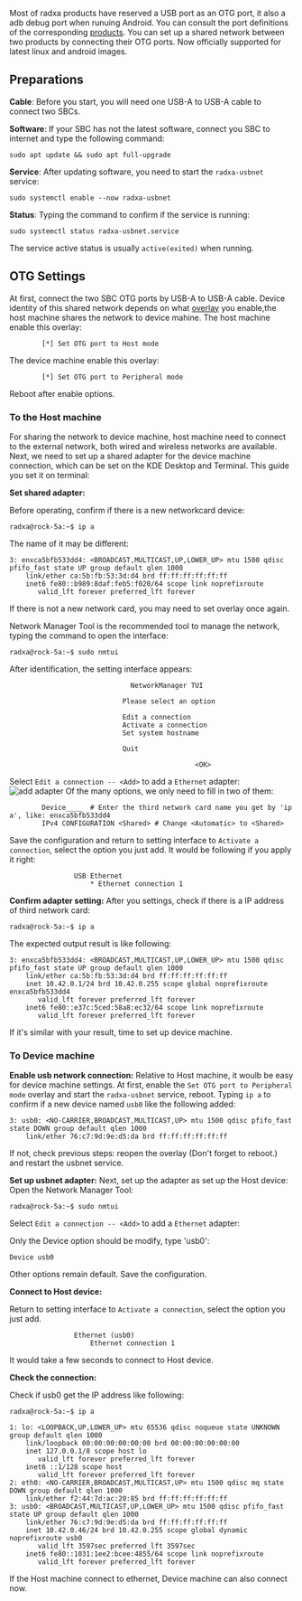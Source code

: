 Most of radxa products have reserved a USB port as an OTG port, it also a adb debug port when runuing Android. You can consult the port definitions of the corresponding [products](https://radxa.com/products).
You can set up a shared network between two products by connecting their OTG ports. Now officially supported for latest linux and android images.

## Preparations

**Cable**: Before you start, you will need one USB-A to USB-A cable to connect two SBCs.

**Software**: If your SBC has not the latest software, connect you SBC to internet and type the following command:

```
sudo apt update && sudo apt full-upgrade
```

**Service**: After updating software, you need to start the `radxa-usbnet` service:

```
sudo systemctl enable --now radxa-usbnet
```

**Status**: Typing the command to confirm if the service is running:

```
sudo systemctl status radxa-usbnet.service
```

The service active status is usually `active(exited)` when running.

## OTG Settings

At first, connect the two SBC OTG ports by USB-A to USB-A cable.
Device identity of this shared network depends on what [overlay](../os-config/rsetup#overlay) you enable,the host machine shares the network to device mahine.
The host machine enable this overlay:

```
		[*] Set OTG port to Host mode
```

The device machine enable this overlay:

```
		[*] Set OTG port to Peripheral mode
```

Reboot after enable options.

### To the Host machine

For sharing the network to device machine, host machine need to connect to the external network, both wired and wireless networks are available.
Next, we need to set up a shared adapter for the device machine connection, which can be set on the KDE Desktop and Terminal.
This guide you set it on terminal:

**Set shared adapter:**

Before operating, confirm if there is a new networkcard device:

```
radxa@rock-5a:~$ ip a
```

The name of it may be different:

```
3: enxca5bfb533dd4: <BROADCAST,MULTICAST,UP,LOWER_UP> mtu 1500 qdisc pfifo_fast state UP group default qlen 1000
    link/ether ca:5b:fb:53:3d:d4 brd ff:ff:ff:ff:ff:ff
    inet6 fe80::b989:8daf:feb5:f020/64 scope link noprefixroute
       valid_lft forever preferred_lft forever
```

If there is not a new network card, you may need to set overlay once again.

Network Manager Tool is the recommended tool to manage the network, typing the command to open the interface:

```
radxa@rock-5a:~$ sudo nmtui
```

After identification, the setting interface appears:

```
                              NetworkManager TUI

                            Please select an option

                            Edit a connection
                            Activate a connection
                            Set system hostname

                            Quit

                                              <OK>
```

Select `Edit a connection -- <Add>` to add a `Ethernet` adapter:
![add adapter](/img/configuration/add_adapter.webp)
Of the many options, we only need to fill in two of them:

```
        Device____  # Enter the third network card name you get by 'ip a', like: enxca5bfb533dd4
        IPv4 CONFIGURATION <Shared> # Change <Automatic> to <Shared>
```

Save the configuration and return to setting interface to `Activate a connection`, select the option you just add.
It would be following if you apply it right:

```
                USB Ethernet
                    * Ethernet connection 1
```

**Confirm adapter setting:**
After you settings, check if there is a IP address of third network card:

```
radxa@rock-5a:~$ ip a
```

The expected output result is like following:

```
3: enxca5bfb533dd4: <BROADCAST,MULTICAST,UP,LOWER_UP> mtu 1500 qdisc pfifo_fast state UP group default qlen 1000
    link/ether ca:5b:fb:53:3d:d4 brd ff:ff:ff:ff:ff:ff
    inet 10.42.0.1/24 brd 10.42.0.255 scope global noprefixroute enxca5bfb533dd4
       valid_lft forever preferred_lft forever
    inet6 fe80::e37c:5ced:58a8:ec32/64 scope link noprefixroute
       valid_lft forever preferred_lft forever

```

If it's similar with your result, time to set up device machine.

### To Device machine

**Enable usb network connection:**
Relative to Host machine, it woulb be easy for device machine settings.
At first, enable the `Set OTG port to Peripheral mode` overlay and start the `radxa-usbnet` service, reboot.
Typing `ip a` to confirm if a new device named `usb0` like the following added:

```
3: usb0: <NO-CARRIER,BROADCAST,MULTICAST,UP> mtu 1500 qdisc pfifo_fast state DOWN group default qlen 1000
    link/ether 76:c7:9d:9e:d5:da brd ff:ff:ff:ff:ff:ff
```

If not, check previous steps: reopen the overlay (Don't forget to reboot.) and restart the usbnet service.

**Set up usbnet adapter:**
Next, set up the adapter as set up the Host device:
Open the Network Manager Tool:

```
radxa@rock-5a:~$ sudo nmtui
```

Select `Edit a connection -- <Add>` to add a `Ethernet` adapter:

Only the Device option should be modify, type 'usb0':

```
Device usb0
```

Other options remain default. Save the configuration.

**Connect to Host device:**

Return to setting interface to `Activate a connection`, select the option you just add.

```
                Ethernet (usb0)
                    Ethernet connection 1
```

It would take a few seconds to connect to Host device.

**Check the connection:**

Check if usb0 get the IP address like following:

```
radxa@rock-5a:~$ ip a

1: lo: <LOOPBACK,UP,LOWER_UP> mtu 65536 qdisc noqueue state UNKNOWN group default qlen 1000
    link/loopback 00:00:00:00:00:00 brd 00:00:00:00:00:00
    inet 127.0.0.1/8 scope host lo
       valid_lft forever preferred_lft forever
    inet6 ::1/128 scope host
       valid_lft forever preferred_lft forever
2: eth0: <NO-CARRIER,BROADCAST,MULTICAST,UP> mtu 1500 qdisc mq state DOWN group default qlen 1000
    link/ether f2:44:7d:ac:20:85 brd ff:ff:ff:ff:ff:ff
3: usb0: <BROADCAST,MULTICAST,UP,LOWER_UP> mtu 1500 qdisc pfifo_fast state UP group default qlen 1000
    link/ether 76:c7:9d:9e:d5:da brd ff:ff:ff:ff:ff:ff
    inet 10.42.0.46/24 brd 10.42.0.255 scope global dynamic noprefixroute usb0
       valid_lft 3597sec preferred_lft 3597sec
    inet6 fe80::1031:1ee2:bcee:4855/64 scope link noprefixroute
       valid_lft forever preferred_lft forever
```

If the Host machine connect to ethernet, Device machine can also connect now.
